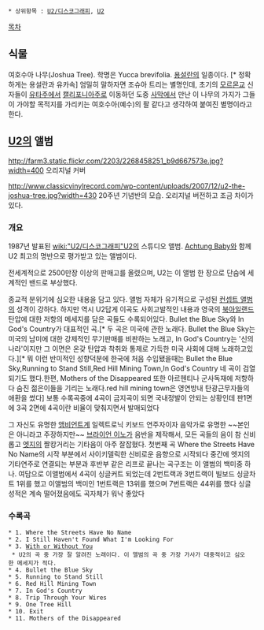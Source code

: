  * 상위항목 : [[U2/디스코그래피]], [[U2]]

[[목차]]

== 식물 ==
여호수아 나무(Joshua Tree).
학명은 Yucca brevifolia. [[용설란]]의 일종이다. [* 정확하게는 용설란과 유카속]
엄밀히 말하자면 조슈아 트리는 별명인데, 초기의 [[모르몬교]] 신자들이 [[유타]]주에서 [[캘리포니아]]주로 이동하던 도중 [[사막]]에서 만난 이 나무의 가지가 그들이 가야할 목적지를 가리키는 여호수아(예수)의 팔 같다고 생각하여 붙여진 별명이라고 한다.

== [[U2]]의 앨범 ==
http://farm3.static.flickr.com/2203/2268458251_b9d667573e.jpg?width=400
오리지널 커버

http://www.classicvinylrecord.com/wp-content/uploads/2007/12/u2-the-joshua-tree.jpg?width=430
20주년 기념반의 모습. 오리지널 버전하고 조금 차이가 있다.
=== 개요 ===
1987년 발표된 [[wiki:"U2/디스코그래피"U2]]의 스튜디오 앨범. [[Achtung Baby]]와 함께 U2 최고의 명반으로 평가받고 있는 앨범이다.

전세계적으로 2500만장 이상의 판매고를 올렸으며, U2는 이 앨범 한 장으로 단숨에 세계적인 밴드로 부상했다. 

종교적 분위기에 심오한 내용을 담고 있다. 앨범 자체가 유기적으로 구성된 [[컨셉트 앨범]]의 성격이 강하다.
하지만 역시 U2답게 이곡도 사회고발적인 내용과 영국의 [[북아일랜드]] 탄압에 대한 저항의 메세지를 담은 곡들도 수록되어있다. Bullet the Blue Sky와 In God's Country가 대표적인 곡.[* 두 곡은 미국에 관한 노래다. Bullet the Blue Sky는 미국의 남미에 대한 강제적인 무기판매를 비판하는 노래고, In God's Country는 '신의 나라'이지만 그 이면은 온갖 탄압과 착취와 통제로 가득한 미국 사회에 대해 노래하고있다.][* 뭐 이런 반미적인 성향덕분에 한국에 처음 수입됐을때는 Bullet the Blue Sky,Running to Stand Still,Red Hill Mining Town,In God's Country 네 곡이 검열되기도 했다.한편, Mothers of the Disappeared 또한 아르헨티나 군사독재에 저항하다 숨진 젊은이들을 기리는 노래다.red hill mining town은 영연방내 탄광근무자들의 애환을 썼다]
보통 수록곡중에 4곡이 금지곡이 되면 국내정발이 안되는 상황인데 판1면에 3곡 2면에 4곡이란 비율이 맞춰지면서 발매되었다

그 자신도 유명한 [[앰비언트]]계 일렉트로닉 키보드 연주자이자 음악가로 유명한 ~~본인은 아니라고 주장하지만~~ [[브라이언 이노]]가 음반을 제작해서, 모든 곡들의 음이 참 신비롭고 [[엣지]]의 짤캉거리는 기타음이 아주 잘잡혔다. 
첫번째 곡 Where the Streets Have No Name의 시작 부분에서 사이키델릭한 신비로운 음향으로 시작되다 중간에 엣지의 기타연주로 연결되는 부분과 후반부 같은 리프로 끝나는 곡구조는 이 앨범의 백미중 하나.
여담으로 이앨범에서 4곡이 싱글커트 되었는데 2번트랙과 3번트랙이 빌보드 싱글차트 1위를 했고
이앨범의 백미인 1번트랙은 13위를 했으며 7번트랙은 44위를 했다
싱글성적은 계속 떨어졌음에도 곡자체가 워낙 좋았다



=== 수록곡 ===

 * 1. Where the Streets Have No Name	
 * 2. I Still Haven't Found What I'm Looking For	
 * 3. [[With or Without You]]
  * U2의 곡 중 가장 잘 알려진 노래이다. 이 앨범의 곡 중 가장 가사가 대중적이고 심오한 메세지가 적다.
 * 4. Bullet the Blue Sky	
 * 5. Running to Stand Still	
 * 6. Red Hill Mining Town	
 * 7. In God's Country	
 * 8. Trip Through Your Wires	
 * 9. One Tree Hill	
 * 10. Exit	
 * 11. Mothers of the Disappeared

